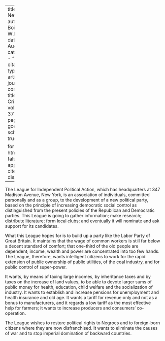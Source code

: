 
---
title: 'A New Party'
author: Du Bois, W.E.B.
date: Aug. 1930
categories: 
  - ""
citation: 
  type: article-journal
  container-title: The Crisis
  volume: 37
  issue: 8
  page: 282
google-scholar: true

format:
  html:
    toc: false
    appendix-cite-as: display
---



The League for Independent Political Action, which has headquarters at 347 Madison Avenue, New York, is an association of individuals, committed personally and as a group, to the development of a new political party, based on the principle of increasing democratic social control as distinguished from the present policies of the Republican and Democratic parties. This League is going to gather information; make research; distribute literature; form local clubs; and eventually it will nominate and ask support for its candidates. 

What this League hopes for is to build up a party like the Labor Party of Great Britain. It maintains that the wage of common workers is still far below a decent standard of comfort; that one-third of the old people are dependent; income, wealth and power are concentrated into too few hands. The League, therefore, wants intelligent citizens to work for the rapid extension of public ownership of public utilities, of the coal industry, and for public control of super-power. 

It wants, by means of taxing large incomes, by inheritance taxes and by taxes on the increase of land values, to be able to devote larger sums of public money for health, education, child welfare and the socialization of industry. It wants to establish and increase pensions for unemployment and health insurance and old age. It wants a tariff for revenue only and not as a bonus to manufacturers, and it regards a low tariff as the most effective help for farmers; it wants to increase producers and consumers' co-operation.

The League wishes to restore political rights to Negroes and to foreign-born citizens where they are now disfranchised. It wants to eliminate the causes of war and to stop imperial domination of backward countries. 

